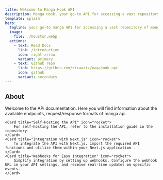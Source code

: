 ```yaml
---
title: Welcome to Manga Hook API
description: Manga Hook, your go-to API for accessing a vast repository of manga data freely.
template: splash
hero:
  tagline: your go-to manga API for accessing a vast repository of manga data freely.
  image:
    file: ./houston.webp
  actions:
    - text: Read Docs
      link: /introduction
      icon: right-arrow
      variant: primary
    - text: Github repo
      link: https://github.com/kiraaziz/magahook-api
      icon: github
	  variant: secondary
---
```


## About

<CardGrid>
	<Card title="API Overview" icon="rocket">
		Welcome to the API documentation. Here you will find information about the available endpoints, request/response formats of manga api.
	</Card>

	<Card title="Self-Hosting the API" icon="rocket">
		For self-hosting the API, refer to the installation guide in the repository.
	</Card>
	<Card title="Integration with Next.js" icon="rocket">
		To integrate the API with Next.js, import the required API functions and utilize them within your Next.js application .
	</Card>
	<Card title="Webhooks for Easy Integration" icon="rocket">
		Simplify integration by setting up webhooks. Configure the webhook URL in your API settings, and receive real-time updates on specific events.
	</Card>
</CardGrid>
